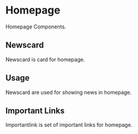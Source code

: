 
<Meta title="NIT PATNA|Homepage" />

# Homepage

Homepage Components.

## Newscard

Newscard is card for homepage.

## Usage

Newscard are used for showing news in homepage.

<Preview withToolbar>
  <Story name="News Card">
    <Newscard
      head="Workshop organised"
      detail="IEEE organised a Workshop for the students of 1st and 2nd year on the grand.."
    />
  </Story>
</Preview>

## Important Links

Importantlink is set of important links for homepage.

<Preview withToolbar>
  <Story name="Important Links">
    <Importantlink />
  </Story>
</Preview>
